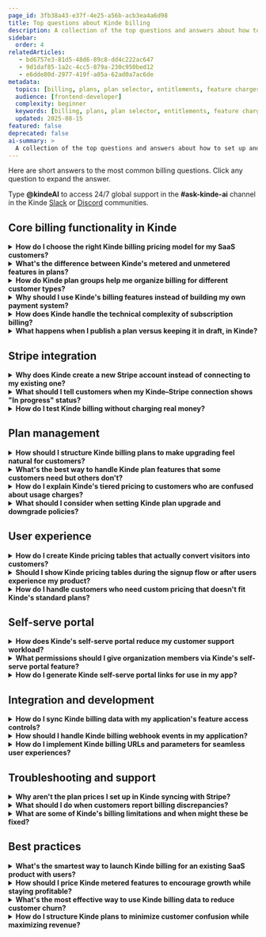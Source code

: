 ```yaml
---
page_id: 3fb38a43-e37f-4e25-a56b-acb3ea4a6d98
title: Top questions about Kinde billing
description: A collection of the top questions and answers about how to set up and configure Kinde billing for your Kinde business.
sidebar:
  order: 4
relatedArticles: 
   - bd6757e3-81d5-48d6-89c8-dd4c222ac647
   - 9d1daf85-1a2c-4cc5-879a-230c950bed12
   - e6dde80d-2977-419f-a05a-62ad0a7ac6de
metadata:
  topics: [billing, plans, plan selector, entitlements, feature charges, pricing models, MAU, Stripe]
  audience: [frontend-developer]
  complexity: beginner
  keywords: [billing, plans, plan selector, entitlements, feature charges, pricing models, MAU, Stripe]
  updated: 2025-08-15
featured: false
deprecated: false
ai-summary: >
  A collection of the top questions and answers about how to set up and configure Kinde billing for your Kinde business.
---
```


Here are short answers to the most common billing questions. Click any question to expand the answer.

<Aside title="Ask the docs">

Type **@kindeAI** to access 24/7 global support in the **#ask-kinde-ai** channel in the Kinde [Slack](https://join.slack.com/t/thekindecommunity/shared_invite/zt-1vyq8qilj-jFH5V27jfFnHk~BuBSU0ZA) or [Discord](https://discord.gg/KdkCXRNTFn) communities.

</Aside>

## Core billing functionality in Kinde

<details>
<summary><strong>How do I choose the right Kinde billing pricing model for my SaaS customers?</strong></summary>

Think about how your customers actually use your product and what they value most. If you're selling a tool where usage varies dramatically - like API calls or storage - go with usage-based pricing so customers only pay for what they consume. For products where value comes from access to features rather than consumption, subscription pricing makes more sense. Kinde lets you mix these models within a single plan, so you could have a $20 base subscription plus $0.10 per extra API call. 

Start simple with one model and add complexity as you grow - your customers will thank you for not overwhelming them upfront.
[Explore pricing models](https://docs.kinde.com/billing/pricing/pricing-models/) | [About billing concepts](https://docs.kinde.com/billing/about-billing/billing-concepts-terms/)
</details>

<details>
<summary><strong>What's the difference between Kinde's metered and unmetered features in plans?</strong></summary>

Metered features are the ones you can put a number on - monthly active users, API calls, storage gigabytes, support hours. These can be chargeable (customers pay per unit) or non-chargeable (included in their plan up to a limit). Unmetered features are more like switches - either customers have access to your advanced analytics dashboard or they don't. Think of metered features as "how much" and unmetered as "yes or no." Most SaaS businesses use a mix of both to create clear upgrade paths without making pricing too complicated.
[About plans and features](https://docs.kinde.com/billing/manage-plans/about-plans/) | [Billing concepts guide](https://docs.kinde.com/billing/about-billing/billing-concepts-terms/)
</details>

<details>
<summary><strong>How do Kinde plan groups help me organize billing for different customer types?</strong></summary>

Plan groups are how you separate B2B and B2C offerings without creating a mess. Each group is tied to either individual users or organizations, never both. So you might have a "Professional" group with individual plans for freelancers and consultants, and a separate "Enterprise" group with team-based pricing for companies. You can create multiple pricing tables from one group, but each table can only show plans from a single group. This keeps your offerings clean and makes it easier for customers to find the right fit.
[Plan groups management](https://docs.kinde.com/billing/manage-plans/about-plans/) | [Billing concepts](https://docs.kinde.com/billing/about-billing/billing-concepts-terms/)
</details>

<details>
<summary><strong>Why should I use Kinde's billing features instead of building my own payment system?</strong></summary>

Unless you're excited about spending months building subscription management, dunning logic, proration calculations, and tax compliance - spoiler alert: you're probably not - Kinde's billing saves you from that headache. We handle the messy bits like Stripe integration, plan upgrades, usage tracking, and invoice generation, so you can focus on building features your customers actually care about. Plus, you get a self-serve portal out of the box, which means fewer support tickets about billing issues.
[About billing plans](https://docs.kinde.com/billing/manage-plans/about-plans/) | [Self-serve portal setup](https://docs.kinde.com/build/set-up-options/self-serve-portal-for-orgs/)
</details>

<details>
<summary><strong>How does Kinde handle the technical complexity of subscription billing?</strong></summary>

We abstract away the most technical parts. Once you connect to Stripe (we create a new account for you automatically), everything syncs seamlessly. Plan changes, usage tracking, proration, invoice generation - it all happens behind the scenes. Your customers get a smooth experience upgrading or downgrading, and you can set up webhook notifications when important billing events happen. The only thing you need to worry about is building great features and deciding how to price them.
[Stripe integration guide](https://docs.kinde.com/billing/get-started/connect-to-stripe/) | [About billing plans](https://docs.kinde.com/billing/manage-plans/about-plans/)
</details>

<details>
<summary><strong>What happens when I publish a plan versus keeping it in draft, in Kinde?</strong></summary>

Draft plans are your work in progress - you can tweak pricing, add features, change everything without affecting anyone. Once you publish a plan, it syncs to Stripe and becomes available for actual customers to subscribe to. Here's the catch: once someone subscribes to a published plan, you can't change it anymore, only version it (though plan versioning isn't available yet). This protects your existing customers from surprise pricing changes, but it means you need to think things through before hitting publish.
[About plans lifecycle](https://docs.kinde.com/billing/manage-plans/about-plans/) | [Billing concepts](https://docs.kinde.com/billing/about-billing/billing-concepts-terms/)
</details>

## Stripe integration

<details>
<summary><strong>Why does Kinde create a new Stripe account instead of connecting to my existing one?</strong></summary>

This is actually a Stripe requirement for third-party integrations like ours, not something we chose. They want to ensure security and compliance by controlling how connected accounts are set up. The good news? You can transfer your existing business information during the Stripe onboarding process, so you're not starting from scratch. We're working on a migration strategy to make this smoother, but for now, the new account approach keeps everyone secure and compliant.
[Stripe connection setup](https://docs.kinde.com/billing/get-started/connect-to-stripe/) | [Manage Stripe connection](https://docs.kinde.com/billing/payment-management/manage-stripe-connection/)
</details>

<details>
<summary><strong>What should I tell customers when my Kinde–Stripe connection shows "In progress" status?</strong></summary>

Don't worry - this just means Stripe needs a bit more information from you to complete the setup. Usually it's business details like contact information, tax info, or identity verification (they might ask for ID upload). The connection won't work for live payments until this is sorted, so customers won't be able to subscribe to paid plans yet. Jump into your Stripe dashboard through the "Update Stripe information" button in Kinde to see what's missing. Once everything's complete, the status should change to "Connected" and you're good to go.
[Stripe connection troubleshooting](https://docs.kinde.com/billing/payment-management/manage-stripe-connection/) | [Connect to Stripe guide](https://docs.kinde.com/billing/get-started/connect-to-stripe/)
</details>

<details>
<summary><strong>How do I test Kinde billing without charging real money?</strong></summary>

Switch to your non-production environment in Kinde - this automatically creates a test Stripe account that won't process real payments. You can create plans, test the whole customer journey, even simulate failed payments, all without touching real credit cards. This is perfect for making sure your billing flow works before going live. Just remember to switch back to your production environment when you're ready to accept real payments.
[Stripe integration setup](https://docs.kinde.com/billing/get-started/connect-to-stripe/) | [About billing plans](https://docs.kinde.com/billing/manage-plans/about-plans/)
</details>

## Plan management

<details>
<summary><strong>How should I structure Kinde billing plans to make upgrading feel natural for customers?</strong></summary>

Create a clear progression where each plan builds on the previous one. Start with a generous free plan that gives users real value, then add features and remove limits as they upgrade. Instead of completely different feature sets, use metered features to give everyone a "taste" - maybe 100 API calls on Free, 1,000 on Pro, unlimited on Enterprise. This way upgrades feel like growth, not switching to something completely different. 

Keep plan names simple and descriptive - "Starter," "Professional," "Enterprise" beats "Bronze," "Silver," "Gold" every time.
[About pricing models](https://docs.kinde.com/billing/pricing/pricing-models/) | [Plan management guide](https://docs.kinde.com/billing/manage-plans/about-plans/)
</details>

<details>
<summary><strong>What's the best way to handle Kinde plan features that some customers need but others don't?</strong></summary>

This is where unmetered features shine. Instead of cramming every possible feature into every plan, gate advanced capabilities behind higher tiers. Use unmetered features as "gates" - advanced reporting might only be available on Business plans, while API access could be Professional and up. For features with variable usage, use metered features with different limits per plan. This way customers self-select into the right plan based on what they actually need, and you avoid feature bloat in your lower tiers.
[Feature planning strategy](https://docs.kinde.com/billing/manage-plans/about-plans/) | [Billing concepts](https://docs.kinde.com/billing/about-billing/billing-concepts-terms/)
</details>

<details>
<summary><strong>How do I explain Kinde's tiered pricing to customers who are confused about usage charges?</strong></summary>

Be upfront about how the math works and give concrete examples. If you charge $0.50 for the first 10 API calls, then $0.30 for calls 11-50, show them: "If you make 25 API calls, you pay $5 for the first 10, then $4.50 for the next 15 = $9.50 total." Most customers appreciate transparency over surprises. Consider setting reasonable limits on lower plans instead of unlimited usage-based charging - it makes budgeting easier for them and upgrade paths clearer for you. Mke sure your pricing table is descriptive and clear about metered or package prices. This can be tricky.
[Pricing models explained](https://docs.kinde.com/billing/pricing/pricing-models/) | [Build a pricing table](/billing/billing-user-experience/plan-selection/)
</details>

<details>
<summary><strong>What should I consider when setting Kinde plan upgrade and downgrade policies?</strong></summary>

Think about what's fair for both you and your customers. By default, Kinde forgives unpaid usage when customers downgrade and doesn't refund unused subscription days - this is pretty industry standard and avoids messy proration calculations. But you can change these policies if needed. For example, if someone on your $100/month plan cancels mid-month, you might choose not to refund the remaining days but also not charge them for any metered usage that month. Find the balance that feels fair and stick with it consistently.
[Plan policies configuration](https://docs.kinde.com/billing/manage-plans/upgrade-downgrade-plans/) | [Billing setup guide](https://docs.kinde.com/billing/get-started/connect-to-stripe/)
</details>

## User experience

<details>
<summary><strong>How do I create Kinde pricing tables that actually convert visitors into customers?</strong></summary>

Less is more when it comes to pricing tables. Stick to your 3-4 core plans (Free, Pro, Business works great), highlight which plan is most popular, and focus on benefits rather than features. Use the custom features section to highlight your best selling points for each plan, and don't just copy your technical feature list. Test different approaches, but remember - confused customers don't buy anything. If your product is complex or has a lot of features, you might want to create a custom designed table.
[Build effective pricing tables](https://docs.kinde.com/billing/billing-user-experience/plan-selection/) | [Pricing table customization](https://docs.kinde.com/billing/billing-user-experience/plan-selection/)
</details>

<details>
<summary><strong>Should I show Kinde pricing tables during the signup flow or after users experience my product?</strong></summary>

Depends on your product and customer type. For simple tools where the value is obvious upfront, showing pricing during signup can work well - especially if you have a generous free tier. For complex products where users need to understand the value first, let them sign up and experience your product before presenting upgrade options. You can control this in Kinde by toggling the "Show pricing table when customers sign up" option. Test both approaches if you're unsure - the data will tell you what works for your audience.
[Pricing table display options](https://docs.kinde.com/billing/billing-user-experience/pricing-table-display/) | [Billing integration guide](https://docs.kinde.com/billing/billing-user-experience/plan-selection/)
</details>

<details>
<summary><strong>How do I handle customers who need custom pricing that doesn't fit Kinde's standard plans?</strong></summary>

Start by trying to fit them into your existing plans with some creative metered feature limits - you'd be surprised how often this works. If they truly need something custom, you can manually adjust metered usage for specific customers through the Kinde API after they subscribe. For true enterprise deals with annual contracts or bank transfers, those arrangements are available but you'll need to work with Kinde's enterprise team. Most customers who think they need custom pricing actually just need a slightly modified version of your top tier.
[API billing management](https://docs.kinde.com/billing/manage-plans/about-plans/) | [Enterprise billing options](https://docs.kinde.com/manage-your-account/profile-and-plan/change-kinde-plan/)
</details>

## Self-serve portal

<details>
<summary><strong>How does Kinde's self-serve portal reduce my customer support workload?</strong></summary>

Think of it as your billing support team that never sleeps. Customers can update their payment details, view billing history, upgrade plans, and manage organization settings without creating support tickets. You control exactly what they can self-manage - maybe you want them handling payment updates but prefer to manage plan changes yourself. The portal generates one-time secure links, so you can add "Manage Billing" buttons throughout your app that take users directly to the right section. 

Less support tickets means more time building features that matter.
[Self-serve portal setup](https://docs.kinde.com/build/set-up-options/self-serve-portal-for-orgs/) | [Portal configuration options](https://docs.kinde.com/build/set-up-options/self-serve-portal-for-orgs/)
</details>

<details>
<summary><strong>What permissions should I give organization members via Kinde's self-serve portal feature?</strong></summary>

It's better to start with more restrictions and expand, than start with too many that you might have to remove. Most organizations want their admins to manage payment details and view billing history, but you might not want every team member changing subscription plans. Kinde provides some pre-defined roles with varying portal access - so that the right people can change the right things. The permissions map directly to Kinde's system permissions like `org:write:billing`, so you can be granular about who can do what.
[Portal permissions setup](https://docs.kinde.com/build/set-up-options/self-serve-portal-for-orgs/).
</details>

<details>
<summary><strong>How do I generate Kinde self-serve portal links for use in my app?</strong></summary>

You've got two options depending on your setup. If you're using Kinde for authentication, use the SDK to generate portal links on the fly - perfect for "Account Settings" buttons in your app. If you're handling auth yourself or need server-side generation, hit the Kinde Management API with an M2M token. You can specify which section of the portal to open (billing, profile, etc.) and where to redirect users when they're done. The links are one-time use for security, so generate them fresh each time.
[Portal link generation](https://docs.kinde.com/build/set-up-options/self-serve-portal-for-orgs/) | [Management API integration](https://docs.kinde.com/build/set-up-options/self-serve-portal-for-orgs/)
</details>

## Integration and development

<details>
<summary><strong>How do I sync Kinde billing data with my application's feature access controls?</strong></summary>

Use the Account API to check what features and usage limits a signed-in user has access to. The API returns billing entitlements along with roles and permissions, so you can gate features based on their current plan. For organization-level billing data (which is more sensitive), use the Management API instead. Set up webhooks for billing events like plan changes or usage updates, so your app stays in sync automatically. Don't try to cache billing data for too long - things change, and you want accurate limits.
[Account API for billing](https://docs.kinde.com/developer-tools/account-api/about-account-api/) | [Billing webhooks](https://docs.kinde.com/integrate/webhooks/about-webhooks/)
</details>

<details>
<summary><strong>How should I handle Kinde billing webhook events in my application?</strong></summary>

Set up dedicated API endpoints to receive billing webhooks and verify the JWT signatures - this is how you know the requests actually come from Kinde. Handle key events like subscription changes, payment failures, and usage updates to keep your app in sync. Always respond with a 200 status code when you successfully process a webhook, or Kinde will keep retrying with backoff logic. Use the webhook request ID as an idempotency key to avoid processing the same event twice if there are retries.
[Webhook implementation](https://docs.kinde.com/integrate/webhooks/about-webhooks/) | [Webhook setup guide](https://docs.kinde.com/integrate/webhooks/add-manage-webhooks/)
</details>

<details>
<summary><strong>How do I implement Kinde billing URLs and parameters for seamless user experiences?</strong></summary>

Use URL parameters to direct customers to specific plans or pricing tables when they're ready to upgrade. For example, `?plan=pro_monthly` can take them straight to your Pro plan signup. This is super useful for email campaigns, in-app upgrade prompts, or landing pages. You can also override which pricing table displays using parameters, so different marketing campaigns can show different plan combinations. The SDK handles most of this automatically, but manual URL construction gives you more control.
[Billing URL integration](https://docs.kinde.com/billing/billing-user-experience/plan-selection/) | [Pricing table configuration](https://docs.kinde.com/billing/billing-user-experience/pricing-table-display/)
</details>

## Troubleshooting and support

<details>
<summary><strong>Why aren't the plan prices I set up in Kinde syncing with Stripe?</strong></summary>

If you see "price not synced" status, it usually means the plan isn't published yet - only published plans sync to Stripe. Mixed sync status (some features synced, others not) typically happens when some features are already in a published plan while others are new additions. Try publishing or re-publishing the plan to trigger a sync. If it's still not working, check that your Stripe connection status shows "Connected" rather than "In progress" or "Connecting."
[Plan publishing process](https://docs.kinde.com/billing/manage-plans/about-plans/) | [Stripe connection status](https://docs.kinde.com/billing/payment-management/manage-stripe-connection/)
</details>

<details>
<summary><strong>What should I do when customers report billing discrepancies?</strong></summary>

Start by checking the billing history in their organization's portal - this shows exactly what they were charged and when. Look for things like mid-month plan changes (which can cause proration), metered usage overages, or failed payment retries. Most "billing errors" are actually just confusing timing - customers might see charges for last month's usage appearing on this month's invoice. If you genuinely find an error, Kinde's support team can help resolve it, but having the billing details handy speeds things up.
[Billing history access](https://docs.kinde.com/manage-your-account/profile-and-plan/view-kinde-plan/) | [Support resources](https://docs.kinde.com/build/set-up-options/self-serve-portal-for-orgs/)
</details>

<details>
<summary><strong>What are some of Kinde's billing limitations and when might these be fixed?</strong></summary>

Currently, Kinde only supports monthly billing (no annual), doesn't have free trial periods built-in, and plan versioning isn't ready yet. For customers who need annual billing, you could manually create annual plans with different pricing. For free trials, you could start them on a free plan and set up automated emails to encourage upgrades. Give us feedback about your billing experience with Kinde by reporting bugs and making feature suggestions. We genuinely are listening.
[Current billing limitations](https://docs.kinde.com/billing/manage-plans/about-plans/) | [Alternative approaches](https://docs.kinde.com/billing/pricing/pricing-models/)
</details>

## Best practices

<details>
<summary><strong>What's the smartest way to launch Kinde billing for an existing SaaS product with users?</strong></summary>

Start by setting up your billing plans and pricing tables in a non-production environment to get everything perfect. Create a grandfathering strategy for existing users - maybe they keep their current access levels for a certain period before needing to choose a plan. When you're ready to go live, communicate the changes clearly with plenty of notice. Consider starting with just new signups on the new billing system, then migrating existing users in batches. This gives you time to iron out any issues without affecting your entire user base at once.
[Billing setup strategy](https://docs.kinde.com/billing/get-started/connect-to-stripe/) | [Plan management](https://docs.kinde.com/billing/manage-plans/about-plans/)
</details>

<details>
<summary><strong>How should I price Kinde metered features to encourage growth while staying profitable?</strong></summary>

Pricing decisions can be really hard. Start with generous free tiers that let customers experience real value, then use usage limits to create natural upgrade triggers. If your app gets more valuable with heavier usage, price metered features aggressively low or even free up to reasonable limits. The goal is to make customers successful enough that upgrading feels like a no-brainer rather than a burden. Watch your unit economics closely - some features cost you more to provide than others, so price accordingly.
[Metered pricing strategies](https://docs.kinde.com/billing/pricing/pricing-models/) | [Feature management](https://docs.kinde.com/billing/manage-plans/about-plans/)
</details>

<details>
<summary><strong>What's the most effective way to use Kinde billing data to reduce customer churn?</strong></summary>

Set up webhooks for payment failures and usage pattern changes, then create automated workflows to reach out before customers hit walls. If someone's approaching their usage limits, send them upgrade prompts with specific benefits rather than just warnings. Use billing data to identify your best customers (high usage, consistent payments) and make sure they're getting white-glove treatment. Failed payments aren't always churn signals - sometimes cards expire or customers need payment method updates.
[Billing webhooks setup](https://docs.kinde.com/integrate/webhooks/about-webhooks/) | [Usage tracking](https://docs.kinde.com/billing/manage-plans/about-plans/)
</details>

<details>
<summary><strong>How do I structure Kinde plans to minimize customer confusion while maximizing revenue?</strong></summary>

Keep it simple with clear value differences between tiers. Three to four plans usually hit the sweet spot - more than that and customers get paralyzed by choice. Use the "good, better, best" psychology: make your middle plan the obvious choice by giving it the best value ratio. Include some metered features as "freebies" in higher plans to justify the price jump. And please, test your pricing table with real humans before launching - what seems obvious to you might be confusing to customers who see it fresh.
[Pricing table best practices](https://docs.kinde.com/billing/billing-user-experience/plan-selection/) | [Plan strategy guide](https://docs.kinde.com/billing/pricing/pricing-models/)
</details>

